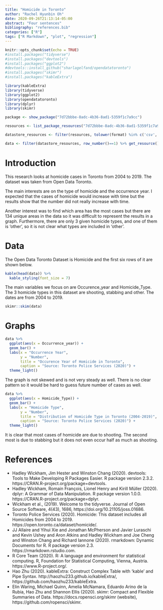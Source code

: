 ```yaml
---
title: "Homicide in Toronto"
author: "Rachel Hyunbin Oh"
date: 2020-09-26T21:13:14-05:00
abstract: "Four sentences"
bibliography: "references.bib"
categories: ["R"]
tags: ["R Markdown", "plot", "regression"]
---
```


```r
knitr::opts_chunk$set(echo = TRUE)
#install.packages("tidyverse")
#install.packages("devtools")
#install.packages("ggplot2")
#devtools::install_github("sharlagelfand/opendatatoronto")
#install.packages("skimr")
#install.packages("kableExtra")

library(kableExtra)
library(tidyverse)
library(ggplot2)
library(opendatatoronto)
library(dplyr)
library(skimr)
```

```r
package <- show_package("7d72bbbe-8adc-4b36-8ad1-5359f1c7a9cc")

resources <- list_package_resources("7d72bbbe-8adc-4b36-8ad1-5359f1c7a9cc")

datastore_resources <- filter(resources, tolower(format) %in% c('csv', 'geojson'))

data <- filter(datastore_resources, row_number()==1) %>% get_resource()
```


# Introduction

This research looks at homicide cases in Toronto from 2004 to 2019. The dataset was taken from Open Data Toronto. 

The main interests are on the type of homicide and the occurrence year. I expected that the cases of homicide would increase with time but the results show that the number did not really increase with time. 

Another interest was to find which area has the most cases but there are 134 unique areas in the data so it was difficult to represent the results in a graph. Furthermore, there are only 3 given homicide types, and one of them is 'other', so it is not clear what types are included in 'other'.

# Data

The Open Data Toronto Dataset is Homicide and the first six rows of it are shown below. 
```r
kable(head(data)) %>%
  kable_styling(font_size = 7)
```
The main variables we focus on are Occurence_year and Homicide_Type. The 3 homicide types in this dataset are shooting, stabbing and other. The dates are from 2004 to 2019. 


```r
skimr::skim(data)
```


# Graphs


```r
data %>%
  ggplot(aes(x = Occurrence_year)) +
  geom_bar() +
  labs(x = "Occurrence Year",
       y = "Number",
       title = "Occurence Year of Homicide in Toronto",
       caption = "Source: Toronto Police Services (2020)") +
  theme_light()
```
The graph is not skewed and is not very steady as well. There is no clear pattern so it would be hard to guess future number of cases as well. 

```r
data %>%
  ggplot(aes(x = Homicide_Type)) +
  geom_bar() +
  labs(x = "Homicide Type",
       y = "Number",
       title = "Distribution of Homicide Type in Toronto (2004-2019)",
       caption = "Source: Toronto Police Services (2020)") +
  theme_light()
```
It is clear that most cases of homicide are due to shooting. The second most is due to stabbing but it does not even occur half as much as shooting. 


# References

- Hadley Wickham, Jim Hester and Winston Chang (2020). devtools: Tools to Make Developing R Packages Easier. R
  package version 2.3.2. https://CRAN.R-project.org/package=devtools.
- Hadley Wickham, Romain François, Lionel Henry and Kirill Müller (2020). dplyr: A Grammar of Data
  Manipulation. R package version 1.0.0. https://CRAN.R-project.org/package=dplyr.
- Wickham et al., (2019). Welcome to the tidyverse. Journal of Open Source Software, 4(43), 1686,
  https://doi.org/10.21105/joss.01686.
- Toronto Police Services (2020). Homicide: This dataset includes all Homicides from 2004 to 2019. https://open.toronto.ca/dataset/homicide/.   
- JJ Allaire and Yihui Xie and Jonathan McPherson and Javier Luraschi and Kevin Ushey and Aron Atkins and Hadley Wickham and Joe Cheng and Winston Chang and Richard Iannone (2020). rmarkdown: Dynamic Documents for R. R package version 2.3. https://rmarkdown.rstudio.com.
- R Core Team (2020). R: A language and environment for statistical computing. R, Foundation for Statistical Computing, Vienna, Austria. https://www.R-project.org/.
- Hao Zhu (2020). kableExtra: Construct Complex Table
  with 'kable' and Pipe Syntax.
  http://haozhu233.github.io/kableExtra/,
  https://github.com/haozhu233/kableExtra.
- Elin Waring, Michael Quinn, Amelia McNamara, Eduardo
  Arino de la Rubia, Hao Zhu and Shannon Ellis (2020).
  skimr: Compact and Flexible Summaries of Data.
  https://docs.ropensci.org/skimr (website),
  https://github.com/ropensci/skimr.
